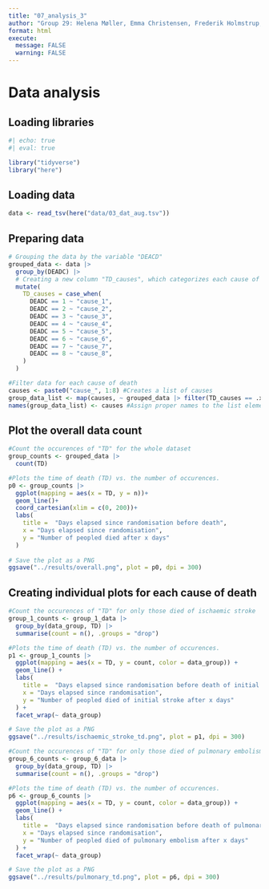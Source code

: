 ```yaml
---
title: "07_analysis_3"
author: "Group 29: Helena Møller, Emma Christensen, Frederik Holmstrup, Casper Harreby & Laura Christiansen"
format: html
execute: 
  message: FALSE
  warning: FALSE
---
```


# Data analysis

## Loading libraries

```r
#| echo: true
#| eval: true

library("tidyverse")
library("here")
```

## Loading data

```r
data <- read_tsv(here("data/03_dat_aug.tsv"))
```

## Preparing data

```r
# Grouping the data by the variable "DEACD"
grouped_data <- data |>
  group_by(DEADC) |>
  # Creating a new column "TD_causes", which categorizes each cause of death based on "DEADC"
  mutate( 
    TD_causes = case_when( 
      DEADC == 1 ~ "cause_1",
      DEADC == 2 ~ "cause_2",
      DEADC == 3 ~ "cause_3",
      DEADC == 4 ~ "cause_4",
      DEADC == 5 ~ "cause_5",
      DEADC == 6 ~ "cause_6",
      DEADC == 7 ~ "cause_7",
      DEADC == 8 ~ "cause_8",
    )
  )

#Filter data for each cause of death
causes <- paste0("cause_", 1:8) #Creates a list of causes
group_data_list <- map(causes, ~ grouped_data |> filter(TD_causes == .x)) # Filter the data for each cause and stores it in a list
names(group_data_list) <- causes #Assign proper names to the list elements
```

## Plot the overall data count

```r
#Count the occurences of "TD" for the whole dataset 
group_counts <- grouped_data |>
  count(TD)

#Plots the time of death (TD) vs. the number of occurences.
p0 <- group_counts |>
  ggplot(mapping = aes(x = TD, y = n))+
  geom_line()+
  coord_cartesian(xlim = c(0, 200))+
  labs(
    title =  "Days elapsed since randomisation before death",
    x = "Days elapsed since randomisation",
    y = "Number of peopled died after x days"
  ) 
  
# Save the plot as a PNG
ggsave("../results/overall.png", plot = p0, dpi = 300)

```

## Creating individual plots for each cause of death

```r
#Count the occurences of "TD" for only those died of ischaemic stroke
group_1_counts <- group_1_data |> 
  group_by(data_group, TD) |>
  summarise(count = n(), .groups = "drop")

#Plots the time of death (TD) vs. the number of occurences.
p1 <- group_1_counts |> 
  ggplot(mapping = aes(x = TD, y = count, color = data_group)) + 
  geom_line() +
  labs(
    title =  "Days elapsed since randomisation before death of initial stroke",
    x = "Days elapsed since randomisation",
    y = "Number of peopled died of initial stroke after x days"
  ) +
  facet_wrap(~ data_group)

# Save the plot as a PNG
ggsave("../results/ischaemic_stroke_td.png", plot = p1, dpi = 300)

#Count the occurences of "TD" for only those died of pulmonary embolism
group_6_counts <- group_6_data |> 
  group_by(data_group, TD) |>
  summarise(count = n(), .groups = "drop")

#Plots the time of death (TD) vs. the number of occurences.
p6 <- group_6_counts |> 
  ggplot(mapping = aes(x = TD, y = count, color = data_group)) + 
  geom_line() +
  labs(
    title =  "Days elapsed since randomisation before death of pulmonary embolism",
    x = "Days elapsed since randomisation",
    y = "Number of peopled died of pulmonary embolism after x days"
  ) +
  facet_wrap(~ data_group)

# Save the plot as a PNG
ggsave("../results/pulmonary_td.png", plot = p6, dpi = 300)
```
